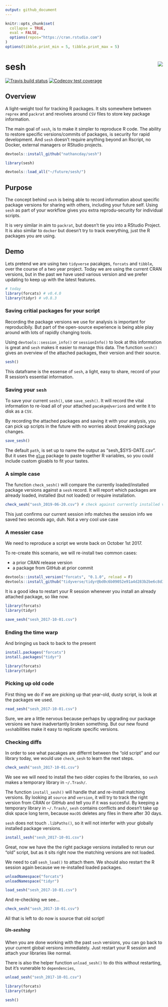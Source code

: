 ```yaml
---
output: github_document
---
```


<!-- README.md is generated from README.Rmd. Please edit that file -->

```r
knitr::opts_chunk$set(
  collapse = TRUE,
  eval = FALSE,
  options(repos="https://cran.rstudio.com") 
)
options(tibble.print_min = 5, tibble.print_max = 5)
```

# sesh <img src="inst/sesh_hex.png" align="right" />

<!-- badges: start -->
[![Travis build status](https://travis-ci.org/nathancday/sesh.svg?branch=master)](https://travis-ci.org/nathancday/sesh)
[![Codecov test coverage](https://codecov.io/gh/nathancday/sesh/branch/master/graph/badge.svg)](https://codecov.io/gh/nathancday/sesh?branch=master)
<!-- badges: end -->

## Overview

A light-weight tool for tracking R packages. It sits somewhere between `reprex` and `packrat` and revolves around `CSV` files to store key package information.

The main goal of `sesh`, is to make it simpler to reproduce R code. The ability to restore specific versions/commits of packages, is security for rapid development. And `sesh` doesn't require anything beyond an Rscript, no Docker, external managers or RStudio projects.


```r
devtools::install_github("nathancday/sesh")
```

```r
library(sesh)
```

```r
devtools::load_all("~/future/sesh/")
```


## Purpose

The concept behind `sesh` is being able to record information about specific package versions for sharing with others, including your future self. Using `sesh` as part of your workflow gives you extra reprodu-security for individual scripts.

It is very similar in aim to `packrat`, but doesn't tie you into a RStudio Project. It is also similar to `docker` but doesn't try to track everything, just the R packages you are using.

## Demo

Lets pretend we are using two `tidyverse` pacakges, `forcats` and `tibble`, over the course of a two year project. Today we are using the current CRAN versions, but in the past we have used various version and we prefer updating to keep up with the latest features.

```r
# today
library(forcats) # v0.4.0
library(tidyr) # v0.8.3
```

### Saving critial packages for your script

Recording the package versions we use for analysis is important for reproducibily. But part of the open-source experience is being able play around with lots of rapidly changing tools. 

Using `devtools::session_info()` or `sessionInfo()` to look at this information is great and `sesh` makes it easier to manage this data. The function `sesh()` gives an overview of the attached packages, their version and their source.

```r
sesh()
```

This dataframe is the essense of `sesh`, a light, easy to share, record of your R session's essential information.

### Saving your `sesh`

To save your current `sesh()`, use `save_sesh()`. It will record the vital information to re-load all of your attached `pacakge@verion`s and write it to disk as a `CSV`.

By recording the attached packages and saving it with your analysis, you can pick up scripts in the future with no worries about breaking package changes.

```r
save_sesh()
```

The default `path`, is set up to name the output as "sesh_$SYS-DATE.csv". But it uses the [`glue`](https://github.com/tidyverse/glue) package to paste together R variables, so you could include custom gloabls to fit your tastes.

### A simple case

The function `check_sesh()` will compare the currently loaded/installed package versions against a `sesh` record. It will report which packages are already loaded, installed (but not loaded) or require installation.

```r
check_sesh("sesh_2019-06-20.csv") # check against currently installed versions
```

This just confirms our current session info matches the session info we saved two seconds ago, duh. Not a very cool use case

### A messier case

We need to reproduce a script we wrote back on October 1st 2017.

To re-create this scenario, we will re-install two common cases:

* a prior CRAN release version
* a package from GitHub at prior commit

```r
devtools::install_version("forcats", "0.1.0", reload = F)
devtools::install_github("tidyverse/tidyr@bd0c6b09052e91a4d283b2be6c8d3c5a6769b910", reload = F)
```

It is a good idea to restart your R session whenever you install an already attached package, so like now.

```r
library(forcats)
library(tidyr)

save_sesh("sesh_2017-10-01.csv")
```

### Ending the time warp

And bringing us back to back to the present

```r
install.packages("forcats")
install.packages("tidyr")

library(forcats)
library(tidyr)
```

### Picking up old code

First thing we do if we are picking up that year-old, dusty script, is look at the packages we used.

```r
read_sesh("sesh_2017-10-01.csv")
```
 
Sure, we are a little nervous because perhaps by upgrading our package versions we have inadvertantly broken something. But our new found `sesh`abilities make it easy to replicate specific versions.

### Checking diffs

In order to see what pacakges are differnt between the "old script" and our library today, we would use `check_sesh` to learn the next steps.

```r
check_sesh("sesh_2017-10-01.csv")
```

We see we will need to install the two older copies fo the libraries, so `sesh` makes a temporary library in  `~/.Trash/`.

The function `install_sesh()` will handle that and re-install matching versions. By looking at `source` and `version`, it will try to track the right version from CRAN or GitHub and tell you if it was succesful. By keeping a temporary library in  `~/.Trash/`, `sesh` contains conflicts and doesn't take up disk space long term, because `macOS` deletes any files in there after 30 days.

`sesh` does not touch `.libPaths()`, so it will not interfer with your globally installed package versions.

```r
install_sesh("sesh_2017-10-01.csv")
```

Great, now we have the the right package versions installed to rerun our "old" script, but as it sits right now the matching versions are not loaded.

We need to call `sesh_load()` to attach them. We should also restart the R session again because we re-installed loaded packages.

```r
unloadNamespace("forcats")
unloadNamespace("tidyr")
```

```r
load_sesh("sesh_2017-10-01.csv")
```

And re-checking we see...

```r
check_sesh("sesh_2017-10-01.csv")
```

All that is left to do now is source that old script!

##### Un-seshing

When you are done working with the past `sesh` versions, you can go back to your current global versions immediately. Just restart your R session and attach your libraries like normal.

There is also the helper function `unload_sesh()` to do this without restarting, but it's vunerable to `dependencies`,

```r
unload_sesh("sesh_2017-10-01.csv")

library(forcats)
library(tidyr)

sesh()
```

